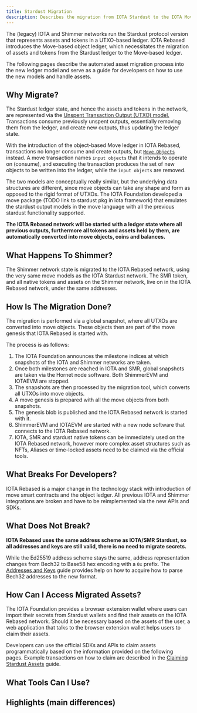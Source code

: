 ```yaml
---
title: Stardust Migration
description: Describes the migration from IOTA Stardust to the IOTA Move-based ledger.
---
```


The (legacy) IOTA and Shimmer networks run the Stardust protocol version that represents assets and tokens in a UTXO-based ledger.
IOTA Rebased introduces the Move-based object ledger, which necessitates the migration of assets and tokens from the Stardust
ledger to the Move-based ledger.

The following pages describe the automated asset migration process into the new ledger model and serve as a guide for
developers on how to use the new models and handle assets.

## Why Migrate?

The Stardust ledger state, and hence the assets and tokens in the network, are represented via the [Unspent Transaction Output (UTXO) model.](https://github.com/iotaledger/tips/blob/main/tips/TIP-0020/tip-0020.md#utxo)
Transactions consume previously unspent outputs, essentially removing them from the ledger, and create new outputs, thus updating the ledger state.

With the introduction of the object-based Move ledger in IOTA Rebased, transactions no longer consume and create outputs,
but [`Move Objects`](../iota-101/objects/object-model.mdx) instead. A move transaction names `input objects` that it intends to operate on (consume), and executing
the transaction produces the set of new objects to be written into the ledger, while the `input objects` are removed.

The two models are conceptually really similar, but the underlying data structures are different, since move objects can
take any shape and form as opposed to the rigid format of UTXOs. The IOTA Foundation developed a move package (TODO link to stardust pkg in iota framework)
that emulates the stardust output models in the move language with all the previous stardust functionality supported.

**The IOTA Rebased network will be started with a ledger state where all previous outputs, furthermore all tokens and assets held
 by them, are automatically converted into move objects, coins and balances.**

## What Happens To Shimmer?

The Shimmer network state is migrated to the IOTA Rebased network, using the very same move models as the IOTA Stardust network.
The SMR token, and all native tokens and assets on the Shimmer network, live on in the IOTA Rebased network, under the same
addresses.

## How Is The Migration Done?

The migration is performed via a global snapshot, where all UTXOs are converted into move objects. These objects then
are part of the move genesis that IOTA Rebased is started with.

The process is as follows:
 1. The IOTA Foundation announces the milestone indices at which snapshots of the IOTA and Shimmer networks are taken.
 2. Once both milestones are reached in IOTA and SMR, global snapshots are taken via the Hornet node software. Both ShimmerEVM and IOTAEVM are stopped.
 3. The snapshots are then processed by the migration tool, which converts all UTXOs into move objects.
 4. A move genesis is prepared with all the move objects from both snapshots.
 5. The genesis blob is published and the IOTA Rebased network is started with it.
 6. ShimmerEVM and IOTAEVM are started with a new node software that connects to the IOTA Rebased network.
 7. IOTA, SMR and stardust native tokens can be immediately used on the IOTA Rebased network, however more complex asset
    structures such as NFTs, Aliases or time-locked assets need to be claimed via the official tools.

## What Breaks For Developers?

IOTA Rebased is a major change in the technology stack with introduction of move smart contracts and the object ledger.
All previous IOTA and Shimmer integrations are broken and have to be reimplemented via the new APIs and SDKs.

## What Does Not Break?

**IOTA Rebased uses the same address scheme as IOTA/SMR Stardust, so all addresses and keys are still valid, there is no
need to migrate secrets.**

While the Ed25519 address scheme stays the same, address representation changes from Bech32 to Base58 hex encoding with
 a `0x` prefix. The [Addresses and Keys](./addresses.mdx) guide provides help on how to acquire how to parse Bech32 addresses to the new format.

## How Can I Access Migrated Assets?

The IOTA Foundation provides a browser extension wallet where users can import their secrets from Stardust wallets and
find their assets on the IOTA Rebased network. Should it be necessary based on the assets of the user, a web application
that talks to the browser extension wallet helps users to claim their assets.

Developers can use the official SDKs and APIs to claim assets programmatically based on the information provided on the
following pages. Example transactions on how to claim are described in the [Claiming Stardust Assets](./claiming.mdx) guide.

## What Tools Can I Use?

## Highlights (main differences)